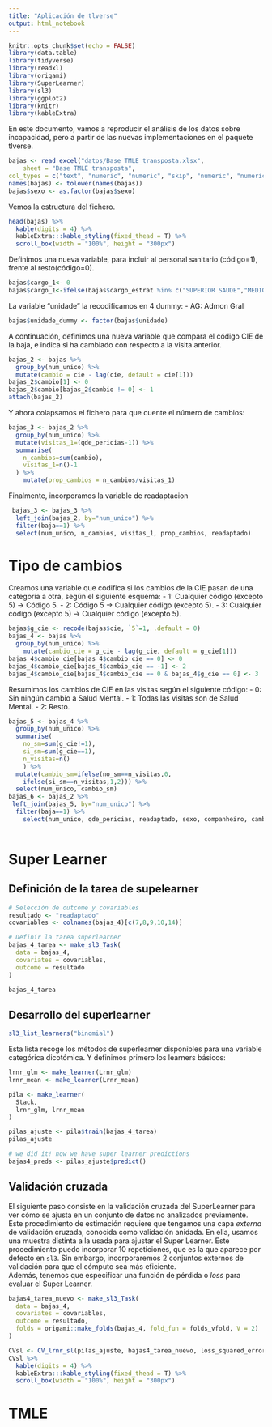 ```yaml
---
title: "Aplicación de tlverse"
output: html_notebook
---
```


```r
knitr::opts_chunk$set(echo = FALSE)
library(data.table)
library(tidyverse)
library(readxl)
library(origami)
library(SuperLearner)
library(sl3)
library(ggplot2)
library(knitr)
library(kableExtra)
```

En este documento, vamos a reproducir el análisis de los datos sobre incapacidad, pero a partir de las nuevas implementaciones en el paquete tlverse.  
```r
bajas <- read_excel("datos/Base_TMLE_transposta.xlsx", 
    sheet = "Base TMLE transposta",
col_types = c("text", "numeric", "numeric", "skip", "numeric", "numeric", "numeric", "text", "numeric", "numeric", "numeric", "text", "numeric", "numeric", "numeric"))
names(bajas) <- tolower(names(bajas))
bajas$sexo <- as.factor(bajas$sexo)
```

Vemos la estructura del fichero.  
```r
head(bajas) %>%
  kable(digits = 4) %>%
  kableExtra:::kable_styling(fixed_thead = T) %>%
  scroll_box(width = "100%", height = "300px")
```


Definimos una nueva variable, para incluir al personal sanitario (código=1), frente al resto(código=0).
```r
bajas$cargo_1<- 0
bajas$cargo_1<-ifelse(bajas$cargo_estrat %in% c("SUPERIOR SAUDE","MEDIO SAUDE"), 1, 0)
```

La variable "unidade" la recodificamos en 4 dummy:
- AG: Admon Gral

```r
bajas$unidade_dummy <- factor(bajas$unidade)
```

A continuación, definimos una nueva variable que compara el código CIE de la baja, e indica si ha cambiado con respecto a la visita anterior.

```r
bajas_2 <- bajas %>% 
  group_by(num_unico) %>% 
  mutate(cambio = cie - lag(cie, default = cie[1]))
bajas_2$cambio[1] <- 0
bajas_2$cambio[bajas_2$cambio != 0] <- 1
attach(bajas_2)
```

Y ahora colapsamos el fichero para que cuente el número de cambios:
```r
bajas_3 <- bajas_2 %>% 
  group_by(num_unico) %>% 
  mutate(visitas_1=(qde_pericias-1)) %>% 
  summarise(
    n_cambios=sum(cambio),
    visitas_1=n()-1
  ) %>% 
    mutate(prop_cambios = n_cambios/visitas_1)
```

Finalmente, incorporamos la variable de readaptacion
```r
 bajas_3 <- bajas_3 %>% 
  left_join(bajas_2, by="num_unico") %>% 
  filter(baja==1) %>% 
  select(num_unico, n_cambios, visitas_1, prop_cambios, readaptado)
```

# Tipo de cambios
Creamos una variable que codifica si los cambios de la CIE pasan de una categoría a otra, según el siguiente esquema:
- 1: Cualquier código (excepto 5) -> Código 5.
- 2: Código 5 -> Cualquier código (excepto 5).
- 3: Cualquier código (excepto 5) -> Cualquier código (excepto 5).

```r
bajas$g_cie <- recode(bajas$cie, `5`=1, .default = 0)
bajas_4 <- bajas %>% 
  group_by(num_unico) %>% 
    mutate(cambio_cie = g_cie - lag(g_cie, default = g_cie[1]))
bajas_4$cambio_cie[bajas_4$cambio_cie == 0] <- 0
bajas_4$cambio_cie[bajas_4$cambio_cie == -1] <- 2
bajas_4$cambio_cie[bajas_4$cambio_cie == 0 & bajas_4$g_cie == 0] <- 3
```

Resumimos los cambios de CIE en las visitas según el siguiente código:
- 0: Sin ningún cambio a Salud Mental.
- 1: Todas las visitas son de Salud Mental.
- 2: Resto.  

```r
bajas_5 <- bajas_4 %>%
  group_by(num_unico) %>% 
  summarise(
    no_sm=sum(g_cie!=1),
    si_sm=sum(g_cie==1),
    n_visitas=n()
    ) %>% 
  mutate(cambio_sm=ifelse(no_sm==n_visitas,0, 
    ifelse(si_sm==n_visitas,1,2))) %>% 
  select(num_unico, cambio_sm)
bajas_6 <- bajas_2 %>%
 left_join(bajas_5, by="num_unico") %>% 
  filter(baja==1) %>% 
    select(num_unico, qde_pericias, readaptado, sexo, companheiro, cambio_sm)
  
```

# Super Learner
## Definición de la tarea de supelearner

```r
# Selección de outcome y covariables
resultado <- "readaptado"
covariables <- colnames(bajas_4)[c(7,8,9,10,14)]

# Definir la tarea superlearner
bajas_4_tarea <- make_sl3_Task(
  data = bajas_4,
  covariates = covariables,
  outcome = resultado
)

bajas_4_tarea
```

## Desarrollo del superlearner
```r
sl3_list_learners("binomial")
```
Esta lista recoge los métodos de superlearner disponibles para una variable categórica dicotómica. Y definimos primero los learners básicos:  

```r
lrnr_glm <- make_learner(Lrnr_glm)
lrnr_mean <- make_learner(Lrnr_mean)
```

```r
pila <- make_learner(
  Stack,
  lrnr_glm, lrnr_mean
)
```

```r
pilas_ajuste <- pila$train(bajas_4_tarea)
pilas_ajuste
```

```r
# we did it! now we have super learner predictions
bajas4_preds <- pilas_ajuste$predict()

```

## Validación cruzada
El siguiente paso consiste en la validación cruzada del SuperLearner para ver cómo se ajusta en un conjunto de datos no analizados previamente.  
Este procedimiento de estimación requiere que tengamos una capa *externa* de validación cruzada, conocida como validación anidada. En ella, usamos una muestra distinta a la usada para ajustar el Super Learner. Este procedimiento puedo incorporar 10 repeticiones, que es la que aparece por defecto en `sl3`. Sin embargo, incorporaremos 2 conjuntos externos de validación para que el cómputo sea más eficiente.  
Además, tenemos que especificar una función de pérdida o *loss* para evaluar el Super Learner.  

```r
bajas4_tarea_nuevo <- make_sl3_Task(
  data = bajas_4,
  covariates = covariables,
  outcome = resultado,
  folds = origami::make_folds(bajas_4, fold_fun = folds_vfold, V = 2)
)
```

```r
CVsl <- CV_lrnr_sl(pilas_ajuste, bajas4_tarea_nuevo, loss_squared_error)
CVsl %>%
  kable(digits = 4) %>%
  kableExtra:::kable_styling(fixed_thead = T) %>%
  scroll_box(width = "100%", height = "300px")
```

# TMLE

